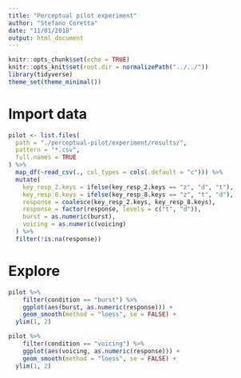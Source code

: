 ```yaml
---
title: "Perceptual pilot experiment"
author: "Stefano Coretta"
date: "11/01/2018"
output: html_document
---
```


```r
knitr::opts_chunk$set(echo = TRUE)
knitr::opts_knit$set(root.dir = normalizePath("../../"))
library(tidyverse)
theme_set(theme_minimal())
```

# Import data

```r
pilot <- list.files(
  path = "./perceptual-pilot/experiment/results/",
  pattern = "*.csv",
  full.names = TRUE
) %>%
  map_df(~read_csv(., col_types = cols(.default = "c"))) %>%
  mutate(
    key_resp_2.keys = ifelse(key_resp_2.keys == "z", "d", "t"),
    key_resp_8.keys = ifelse(key_resp_8.keys == "z", "t", "d"),
    response = coalesce(key_resp_2.keys, key_resp_8.keys),
    response = factor(response, levels = c("t", "d")),
    burst = as.numeric(burst),
    voicing = as.numeric(voicing)
  ) %>%
  filter(!is.na(response))
```

# Explore

```r
pilot %>%
    filter(condition == "burst") %>%
    ggplot(aes(burst, as.numeric(response))) +
    geom_smooth(method = "loess", se = FALSE) +
  ylim(1, 2)
```

```r
pilot %>%
    filter(condition == "voicing") %>%
    ggplot(aes(voicing, as.numeric(response))) +
    geom_smooth(method = "loess", se = FALSE) +
  ylim(1, 2)
```
